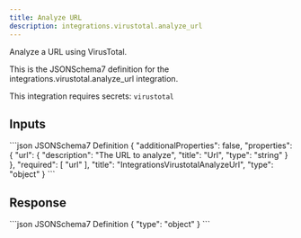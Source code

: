 ```yaml
---
title: Analyze URL
description: integrations.virustotal.analyze_url
---
```


Analyze a URL using VirusTotal.

This is the JSONSchema7 definition for the integrations.virustotal.analyze_url integration.

This integration requires secrets: `virustotal`

## Inputs

<CodeGroup>
```json JSONSchema7 Definition
{
    "additionalProperties": false,
    "properties": {
        "url": {
            "description": "The URL to analyze",
            "title": "Url",
            "type": "string"
        }
    },
    "required": [
        "url"
    ],
    "title": "IntegrationsVirustotalAnalyzeUrl",
    "type": "object"
}
```

</CodeGroup>

## Response

<CodeGroup>
```json JSONSchema7 Definition
{
    "type": "object"
}
```

</CodeGroup>
